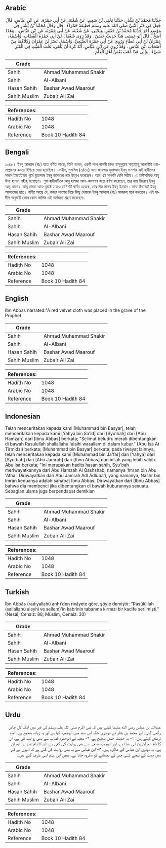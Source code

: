 ## Arabic


<div dir="rtl" lang="ar" style={{fontSize:'larger',backgroundColor:'#f8f9fa',padding:20}}>
حَدَّثَنَا مُحَمَّدُ بْنُ بَشَّارٍ، حَدَّثَنَا يَحْيَى بْنُ سَعِيدٍ، عَنْ شُعْبَةَ، عَنْ أَبِي حَمْزَةَ، عَنِ ابْنِ عَبَّاسٍ، قَالَ جُعِلَ فِي قَبْرِ النَّبِيِّ صلى الله عليه وسلم قَطِيفَةٌ حَمْرَاءُ ‏.‏ قَالَ وَقَالَ مُحَمَّدُ بْنُ بَشَّارٍ فِي مَوْضِعٍ آخَرَ حَدَّثَنَا مُحَمَّدُ بْنُ جَعْفَرٍ، وَيَحْيَى، عَنْ شُعْبَةَ، عَنْ أَبِي جَمْرَةَ، عَنِ ابْنِ عَبَّاسٍ، ‏.‏ وَهَذَا أَصَحُّ ‏.‏ قَالَ أَبُو عِيسَى هَذَا حَدِيثٌ حَسَنٌ ‏.‏ وَقَدْ رَوَى شُعْبَةُ، عَنْ أَبِي حَمْزَةَ الْقَصَّابِ، وَاسْمُهُ، عِمْرَانُ بْنُ أَبِي عَطَاءٍ وَرُوِيَ عَنْ أَبِي جَمْرَةَ الضُّبَعِيِّ، وَاسْمُهُ، نَصْرُ بْنُ عِمْرَانَ وَكِلاَهُمَا مِنْ أَصْحَابِ ابْنِ عَبَّاسٍ ‏.‏ وَقَدْ رُوِيَ عَنِ ابْنِ عَبَّاسٍ، أَنَّهُ كَرِهَ أَنْ يُلْقَى، تَحْتَ الْمَيِّتِ فِي الْقَبْرِ شَيْءٌ ‏.‏ وَإِلَى هَذَا ذَهَبَ بَعْضُ أَهْلِ الْعِلْمِ ‏.‏
</div>
<div style={{backgroundColor:'#f8f9fa',padding:20, marginBottom: 10}}><table> <thead> <tr> <th>Grade</th> <th></th> </tr> </thead> <tbody> <tr><td>Sahih</td><td>Ahmad Muhammad Shakir</td></tr><tr><td>Sahih</td><td>Al-Albani</td></tr><tr><td>Hasan Sahih</td><td>Bashar Awad Maarouf</td></tr><tr><td>Sahih Muslim</td><td>Zubair Ali Zai</td></tr></tbody></table><table> <thead> <tr> <th>References:</th> <th></th> </tr> </thead> <tbody><tr><td>Hadith No</td><td>1048</td></tr><tr><td>Arabic No</td><td>1048</td></tr><tr><td>Reference</td><td>Book 10 Hadith 84</td></tr></tbody></table></div>

## Bengali


<div dir="ltr" lang="bn" style={{fontSize:'larger',backgroundColor:'#f8f9fa',padding:20}}>
১০৪৮। ইবনু আব্বাস (রাঃ) হতে বর্ণিত আছে, তিনি বলেন, একটি লাল পাশমী চাদর রাসূলুল্লাহ সাল্লাল্লাহু আলাইহি ওয়াসাল্লামের কবরে বিছিয়ে দেয়া হয়েছিল। -সহীহ, মুসলিম (৩/৬১) অন্য জায়গায় মুহাম্মাদ ইবনু বাশশার এই হাদীসের সনদে ইয়াহইয়ার পূর্বে মুহাম্মাদ ইবনু জাফরের নাম উল্লেখ করেছেন। আর এই সনদটি বেশি সহীহ। এ হাদীসটিকে আবু ঈসা হাসান সহীহ্ বলেছেন। শুবা হাদীসটিকে আবু হামজা আল-কাসসাব হতে বর্ণনা করেছেন, তার নাম ইমরান ইবনু আবূ আতা। আবূ হামযা আয-যুরাঈ হতেও হাদিসটি বর্ণিত হয়েছে, তার নাম নাসর ইবনু ইমরান। তারা উভয়েই ইবনু আব্বাসের ছাত্র। বর্ণিত আছে যে, কবরে লাশের নিচে কিছু দেয়াকে ইবনু আব্বাস (রাঃ) মাকরুহ মনে করতেন। এই হাদীস অনুযায়ী কোন কোন আলিম এই অভিমত গ্রহণ করেছেন।
</div>
<div style={{backgroundColor:'#f8f9fa',padding:20, marginBottom: 10}}><table> <thead> <tr> <th>Grade</th> <th></th> </tr> </thead> <tbody> <tr><td>Sahih</td><td>Ahmad Muhammad Shakir</td></tr><tr><td>Sahih</td><td>Al-Albani</td></tr><tr><td>Hasan Sahih</td><td>Bashar Awad Maarouf</td></tr><tr><td>Sahih Muslim</td><td>Zubair Ali Zai</td></tr></tbody></table><table> <thead> <tr> <th>References:</th> <th></th> </tr> </thead> <tbody><tr><td>Hadith No</td><td>1048</td></tr><tr><td>Arabic No</td><td>1048</td></tr><tr><td>Reference</td><td>Book 10 Hadith 84</td></tr></tbody></table></div>

## English


<div dir="ltr" lang="en" style={{fontSize:'larger',backgroundColor:'#f8f9fa',padding:20}}>
Ibn Abbas narrated:"A red velvet cloth was placed in the grave of the Prophet
</div>
<div style={{backgroundColor:'#f8f9fa',padding:20, marginBottom: 10}}><table> <thead> <tr> <th>Grade</th> <th></th> </tr> </thead> <tbody> <tr><td>Sahih</td><td>Ahmad Muhammad Shakir</td></tr><tr><td>Sahih</td><td>Al-Albani</td></tr><tr><td>Hasan Sahih</td><td>Bashar Awad Maarouf</td></tr><tr><td>Sahih Muslim</td><td>Zubair Ali Zai</td></tr></tbody></table><table> <thead> <tr> <th>References:</th> <th></th> </tr> </thead> <tbody><tr><td>Hadith No</td><td>1048</td></tr><tr><td>Arabic No</td><td>1048</td></tr><tr><td>Reference</td><td>Book 10 Hadith 84</td></tr></tbody></table></div>

## Indonesian


<div dir="ltr" lang="id" style={{fontSize:'larger',backgroundColor:'#f8f9fa',padding:20}}>
Telah menceritakan kepada kami [Muhammad bin Basyar], telah menceritakan kepada kami [Yahya bin Sa'id] dari [Syu'bah] dari [Abu Hamzah] dari [Ibnu Abbas] berkata; "Selimut beludru merah dibentangkan di bawah Rasulullah shallallahu 'alaihi wasallam di dalam kubur." (Abu Isa At Tirmidzi) berkata; [Muhammad bin Basyar] berkata; pada riwayat lainnya, telah menceritakan kepada kami [Muhammad bin Ja'far] dan [Yahya] dari [Syu'bah] dari [Abu Jamrah] dari [Ibnu Abbas] dan inilah yang lebih sahih. Abu Isa berkata; "Ini merupakan hadits hasan sahih, Syu'bah meriwayatkannya dari Abu Hamzah Al Qashshab, namanya 'Imran bin Abu 'Atha'. Diriwayatkan dari Abu Jamrah Adl Adluba'i, yang namanya, Nashr bin Imran keduanya adalah sahabat Ibnu Abbas. Diriwayatkan dari [Ibnu Abbas] bahwa dia membenci jika dibentangkan di bawah kuburannya sesuatu. Sebagian ulama juga berpendapat demikian
</div>
<div style={{backgroundColor:'#f8f9fa',padding:20, marginBottom: 10}}><table> <thead> <tr> <th>Grade</th> <th></th> </tr> </thead> <tbody> <tr><td>Sahih</td><td>Ahmad Muhammad Shakir</td></tr><tr><td>Sahih</td><td>Al-Albani</td></tr><tr><td>Hasan Sahih</td><td>Bashar Awad Maarouf</td></tr><tr><td>Sahih Muslim</td><td>Zubair Ali Zai</td></tr></tbody></table><table> <thead> <tr> <th>References:</th> <th></th> </tr> </thead> <tbody><tr><td>Hadith No</td><td>1048</td></tr><tr><td>Arabic No</td><td>1048</td></tr><tr><td>Reference</td><td>Book 10 Hadith 84</td></tr></tbody></table></div>

## Turkish


<div dir="ltr" lang="tr" style={{fontSize:'larger',backgroundColor:'#f8f9fa',padding:20}}>
İbn Abbâs (radıyallahü anh)’den rivâyete göre, şöyle demiştir: “Rasûlüllah (sallallahü aleyhi ve sellem)’in kabrinin tabanına kırmızı bir kadife serilmişti.” (Nesâî, Cenaiz: 88; Müslim, Cenaiz: 30)
</div>
<div style={{backgroundColor:'#f8f9fa',padding:20, marginBottom: 10}}><table> <thead> <tr> <th>Grade</th> <th></th> </tr> </thead> <tbody> <tr><td>Sahih</td><td>Ahmad Muhammad Shakir</td></tr><tr><td>Sahih</td><td>Al-Albani</td></tr><tr><td>Hasan Sahih</td><td>Bashar Awad Maarouf</td></tr><tr><td>Sahih Muslim</td><td>Zubair Ali Zai</td></tr></tbody></table><table> <thead> <tr> <th>References:</th> <th></th> </tr> </thead> <tbody><tr><td>Hadith No</td><td>1048</td></tr><tr><td>Arabic No</td><td>1048</td></tr><tr><td>Reference</td><td>Book 10 Hadith 84</td></tr></tbody></table></div>

## Urdu


<div dir="rtl" lang="ur" style={{fontSize:'larger',backgroundColor:'#f8f9fa',padding:20}}>
عبداللہ بن عباس رضی الله عنہما کہتے ہیں کہ نبی اکرم صلی اللہ علیہ وسلم کی قبر میں ایک لال چادر رکھی گئی۔ اور محمد بن بشار نے دوسری جگہ اس سند میں ابوجمرہ کہا ہے اور یہ زیادہ صحیح ہے۔ امام ترمذی کہتے ہیں: ۱- یہ حدیث حسن صحیح ہے، ۲- شعبہ نے ابوحمزہ قصاب سے بھی روایت کی ہے، ان کا نام عمران بن ابی عطا ہے، اور ابوجمرہ ضبعی سے بھی روایت کی گئی ہے، ان کا نام نصر بن عمران ہے۔ یہ دونوں ابن عباس کے شاگرد ہیں، ۳- ابن عباس سے یہ بھی روایت کی گئی ہے کہ انہوں نے قبر میں میت کے نیچے کسی چیز کے بچھانے کو مکروہ جانا ہے۔ بعض اہل علم اسی طرف گئے ہیں۔
</div>
<div style={{backgroundColor:'#f8f9fa',padding:20, marginBottom: 10}}><table> <thead> <tr> <th>Grade</th> <th></th> </tr> </thead> <tbody> <tr><td>Sahih</td><td>Ahmad Muhammad Shakir</td></tr><tr><td>Sahih</td><td>Al-Albani</td></tr><tr><td>Hasan Sahih</td><td>Bashar Awad Maarouf</td></tr><tr><td>Sahih Muslim</td><td>Zubair Ali Zai</td></tr></tbody></table><table> <thead> <tr> <th>References:</th> <th></th> </tr> </thead> <tbody><tr><td>Hadith No</td><td>1048</td></tr><tr><td>Arabic No</td><td>1048</td></tr><tr><td>Reference</td><td>Book 10 Hadith 84</td></tr></tbody></table></div>